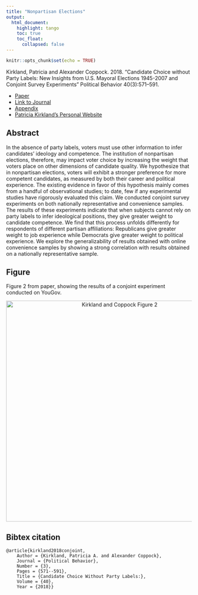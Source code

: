 ```yaml
---
title: "Nonpartisan Elections"
output: 
  html_document:
    highlight: tango
    toc: true
    toc_float:
      collapsed: false
---
```


```r
knitr::opts_chunk$set(echo = TRUE)
```

Kirkland, Patricia and Alexander Coppock. 2018. “Candidate Choice without Party Labels: New Insights from U.S. Mayoral Elections 1945-2007 and Conjoint Survey Experiments” Political Behavior 40(3):571--591.

- [Paper](papers/KC_nonpartisan.pdf)
- [Link to Journal](https://link.springer.com/article/10.1007/s11109-017-9414-8)
- [Appendix](papers/KC_nonpartisan_appendix.pdf)
- [Patricia Kirkland's Personal Website](https://patriciakirkland.com/)

## Abstract

In the absence of party labels, voters must use other information to infer candidates’ ideology and competence. The institution of nonpartisan elections, therefore, may impact voter choice by increasing the weight that voters place on other dimensions of candidate quality. We hypothesize that in nonpartisan elections, voters will exhibit a stronger preference for more competent candidates, as measured by both their career and political experience. The existing evidence in favor of this hypothesis mainly comes from a handful of observational studies; to date, few if any experimental studies have rigorously evaluated this claim. We conducted conjoint survey experiments on both nationally representative and convenience samples. The results of these experiments indicate that when subjects cannot rely on party labels to infer ideological positions, they give greater weight to candidate competence. We find that this process unfolds differently for respondents of different partisan affiliations: Republicans give greater weight to job experience while Democrats give greater weight to political experience. We explore the generalizability of results obtained with online convenience samples by showing a strong correlation with results obtained on a nationally representative sample.


## Figure

Figure 2 from paper, showing the results of a conjoint experiment conducted on YouGov.

<center><img src="Images/KC_nonpartisan_fig.png" alt="Kirkland and Coppock Figure 2" width="600"></center>

## Bibtex citation

```
@article{kirkland2018conjoint,
	Author = {Kirkland, Patricia A. and Alexander Coppock},
	Journal = {Political Behavior},
	Number = {3},
	Pages = {571--591},
	Title = {Candidate Choice Without Party Labels:},
	Volume = {40},
	Year = {2018}}
```
